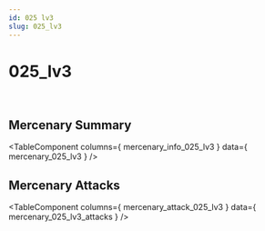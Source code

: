```yaml
---
id: 025 lv3
slug: 025_lv3
---
```



# 025_lv3

<div style = {{ display: "flex" }}>
    <Image img={require('@site/static/img/mercenaries/illust/thum_char_view_n_025.jpg')}/>
    <Image img={require('@site/static/img/mercenaries/illust/thum_char_view_o_025.jpg')}/>
</div>

## Mercenary Summary

<TableComponent
  columns={ mercenary_info_025_lv3 }
  data={ mercenary_025_lv3 }
/>

## Mercenary Attacks

<TableComponent
  columns={ mercenary_attack_025_lv3 }
  data={ mercenary_025_lv3_attacks }
/>